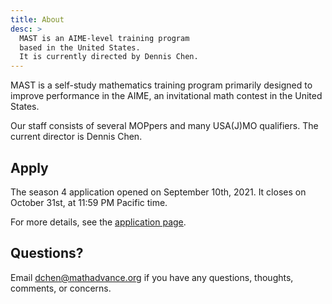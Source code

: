 ```yaml
---
title: About
desc: >
  MAST is an AIME-level training program
  based in the United States.
  It is currently directed by Dennis Chen.
---
```


MAST is a self-study mathematics
training program primarily designed
to improve performance in the AIME,
an invitational math contest in the
United States.

Our staff consists of several MOPpers
and many USA(J)MO qualifiers.
The current director is Dennis Chen.

## Apply

The season 4 application opened
on September 10th, 2021.
It closes on October 31st,
at 11:59 PM Pacific time.

For more details,
see the [application page](apply).

## Questions?

Email
[dchen@mathadvance.org](mailto:dchen@mathadvance.org)
if you have any questions, thoughts, comments, or concerns.
